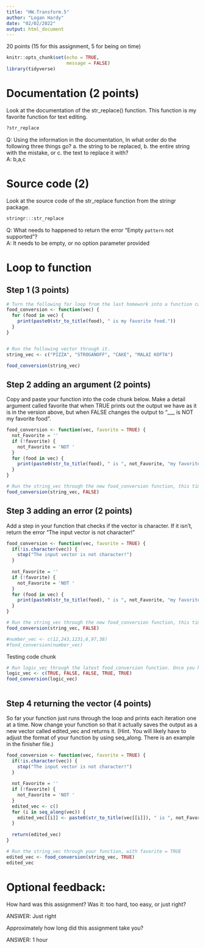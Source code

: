 ```yaml
---
title: "HW.Transform.5"
author: "Logan Hardy"
date: "02/02/2022"
output: html_document
---
```


20 points (15 for this assignment, 5 for being on time)

```r
knitr::opts_chunk$set(echo = TRUE, 
                      message = FALSE)
library(tidyverse)
```

# Documentation (2 points) 
Look at the documentation of the str_replace() function. This function is my favorite function for text editing. 
```r
?str_replace
```

Q: Using the information in the documentation, In what order do the following three things go? a. the string to be replaced, b. the entire string with the mistake, or c. the text to replace it with?  
A: b,a,c

# Source code (2)
Look at the source code of the str_replace function from the stringr package. 
```r
stringr:::str_replace
```
Q: What needs to happened to return the error "Empty `pattern` not supported"?    
A: It needs to be empty, or no option parameter provided 

# Loop to function 
## Step 1 (3 points)
```r
# Turn the following for loop from the last homework into a function called "food_conversion". 
food_conversion <- function(vec) {
  for (food in vec) {
    print(paste0(str_to_title(food), " is my favorite food."))
  }
}


# Run the following vector through it. 
string_vec <- c("PIZZA", "STROGANOFF", "CAKE", "MALAI KOFTA")

food_conversion(string_vec)

```

## Step 2 adding an argument (2 points)
Copy and paste your function into the code chunk below. Make a detail argument called favorite that when TRUE prints out the output we have as it is in the version above, but when FALSE changes the output to "___ is NOT my favorite food". 

```r
food_conversion <- function(vec, favorite = TRUE) {
  not_Favorite = ''
  if (!favorite) {
    not_Favorite = 'NOT '
  }
  for (food in vec) {
    print(paste0(str_to_title(food), " is ", not_Favorite, "my favorite food."))
  }
}

# Run the string_vec through the new food_conversion function, this time turn favorite to FALSE.  
food_conversion(string_vec, FALSE)

```

## Step 3 adding an error (2 points)
Add a step in your function that checks if the vector is character. If it isn't, return the error "The input vector is not character!"
```r
food_conversion <- function(vec, favorite = TRUE) {
  if(!is.character(vec)) {
    stop("The input vector is not character!")
  }
  
  not_Favorite = ''
  if (!favorite) {
    not_Favorite = 'NOT '
  }
  for (food in vec) {
    print(paste0(str_to_title(food), " is ", not_Favorite, "my favorite food."))
  }
}

# Run the string_vec through the new food_conversion function, this time turn favorite to FALSE.
food_conversion(string_vec, FALSE)

#number_vec <- c(12,243,1231,6,97,38)
#food_conversion(number_vec)

```

Testing code chunk
```r
# Run logic_vec through the latest food_conversion function. Once you have determined that this version of the function outputs an error like it is supposed to, add , eval = FALSE to the header of this code chunk so it doesn't try to knit.
logic_vec <- c(TRUE, FALSE, FALSE, TRUE, TRUE)
food_conversion(logic_vec)



```

## Step 4 returning the vector (4 points)
So far your function just runs through the loop and prints each iteration one at a time. Now change your function so that it actually saves the output as a new vector called edited_vec and returns it. (Hint. You will likely have to adjust the format of your function by using seq_along. There is an example in the finisher file.)   
```r
food_conversion <- function(vec, favorite = TRUE) {
  if(!is.character(vec)) {
    stop("The input vector is not character!")
  }
  
  not_Favorite = ''
  if (!favorite) {
    not_Favorite = 'NOT '
  }
  edited_vec <- c()
  for (i in seq_along(vec)) {
    edited_vec[[i]] <- paste0(str_to_title(vec[[i]]), " is ", not_Favorite, "my favorite food.")
  }
  
  return(edited_vec)
}

# Run the string_vec through your function, with favorite = TRUE
edited_vec <- food_conversion(string_vec, TRUE)
edited_vec
```

# Optional feedback: 

How hard was this assignment? Was it: too hard, too easy, or just right? 

ANSWER: Just right 

Approximately how long did this assignment take you? 

ANSWER: 1 hour